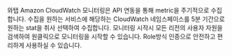 <!-- 
---
id: amazon-cloudwatch-intro
title: Amazon CloudWatch
description: Amazon CloudWatch 개요를 안내합니다.
tags: [ 설치하기, Amazon CloudWatch ]
---
-->
<!-- 개요 -->

와탭 Amazon CloudWatch 모니터링은 API 연동을 통해 metric을 주기적으로 수집합니다. 수집을 원하는 서비스에 해당하는 CloudWatch 네임스페이스를 5분 기간으로 원하는 stat을 취사 선택하여 수집합니다. 모니터링 시작시 모든 리전의 사용자 자원을 검색하여 원클릭으로 모니터링을 시작할 수 있습니다. Role방식 인증으로 안전하고 편리하게 사용하실 수 있습니다. 